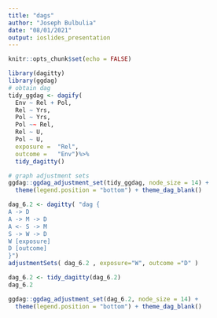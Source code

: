 ```yaml
---
title: "dags"
author: "Joseph Bulbulia"
date: "08/01/2021"
output: ioslides_presentation
---
```


```r
knitr::opts_chunk$set(echo = FALSE)
```

```r
library(dagitty)
library(ggdag)
# obtain dag
tidy_ggdag <- dagify(
  Env ~ Rel + Pol,
  Rel ~ Yrs,
  Pol ~ Yrs,
  Pol ~~ Rel,
  Rel ~ U,
  Pol ~ U,
  exposure =  "Rel",
  outcome =   "Env")%>%
  tidy_dagitty()

# graph adjustment sets
ggdag::ggdag_adjustment_set(tidy_ggdag, node_size = 14) + 
  theme(legend.position = "bottom") + theme_dag_blank()
```



```r
dag_6.2 <- dagitty( "dag {
A -> D
A -> M -> D
A <- S -> M
S -> W -> D
W [exposure]
D [outcome]
}")
adjustmentSets( dag_6.2 , exposure="W", outcome ="D" )

dag_6.2 <- tidy_dagitty(dag_6.2)
dag_6.2

ggdag::ggdag_adjustment_set(dag_6.2, node_size = 14) + 
  theme(legend.position = "bottom") + theme_dag_blank()
```

